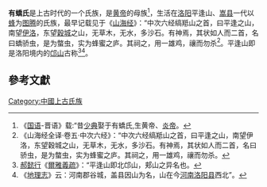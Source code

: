 '''有蟜氏'''是上古时代的一个氏族，是[[黄帝|黄帝]]的母族<ref>《[[國語_(書)|国语]]-晋语》载:“昔[[少典|少典]]娶于有蟜氏,生黄帝、[[炎帝|炎帝]]。</ref>，生活在[[洛阳|洛阳]]平逢山、[[嵩县|嵩县]]一代以[[蜂|蜂]]为[[图腾|图腾]]的氏族，最早记载见于《[[山海经|山海经]]》：“中次六经缟羝山之首，曰平逢之山，南望[[伊洛|伊洛]]，东望[[穀城|穀城]]之山，无草木，无水，多沙石。有神焉，其状如人而二首，名曰蟜骄虫，是为螫虫，实为蜂蜜之庐。其祠之，用一雄鸡，禳而勿杀<ref>《山海经全译·卷五·中次六经》：“中次六经缟羝山之首，曰平逢之山，南望伊洛，东望穀城之山，无草木，无水，多沙石。有神焉，其状如人而二首，名曰骄虫，是为螫虫，实为蜂蜜之庐。其祠之，用一雄鸡，禳而勿杀。</ref>。平逢山即是洛阳境内的[[邙山|邙山]]古称<ref>[[郝懿行|郝懿行]]《[[爾雅義疏|爾雅義疏]]》：“平逢山即北邙山，郏山之异名也。</ref><ref>《[[地理志|地理志]]》云：河南郡谷城，盖县因山为名，山在今[[河南|河南]][[洛阳县|洛阳县]]西北”。</ref>。

==參考文獻==
{{reflist}}

[[Category:中國上古氏族|Category:中國上古氏族]]